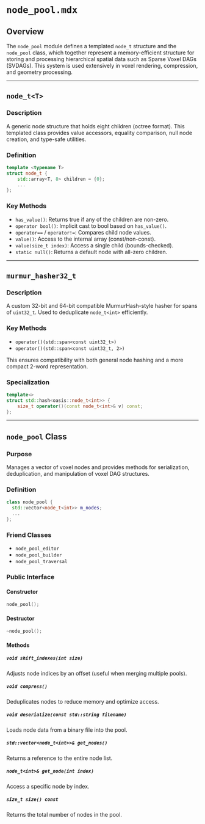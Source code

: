 
# `node_pool.mdx`

## Overview

The `node_pool` module defines a templated `node_t` structure and the `node_pool` class, which together represent a memory-efficient structure for storing and processing hierarchical spatial data such as Sparse Voxel DAGs (SVDAGs). This system is used extensively in voxel rendering, compression, and geometry processing.

---

## `node_t<T>`

### Description
A generic node structure that holds eight children (octree format). This templated class provides value accessors, equality comparison, null node creation, and type-safe utilities.

### Definition
```cpp
template <typename T>
struct node_t {
    std::array<T, 8> children = {0};
    ...
};
```

### Key Methods
- `has_value()`: Returns true if any of the children are non-zero.
- `operator bool()`: Implicit cast to bool based on `has_value()`.
- `operator==` / `operator!=`: Compares child node values.
- `value()`: Access to the internal array (const/non-const).
- `value(size_t index)`: Access a single child (bounds-checked).
- `static null()`: Returns a default node with all-zero children.

---

## `murmur_hasher32_t`

### Description
A custom 32-bit and 64-bit compatible MurmurHash-style hasher for spans of `uint32_t`. Used to deduplicate `node_t<int>` efficiently.

### Key Methods
- `operator()(std::span<const uint32_t>)`
- `operator()(std::span<const uint32_t, 2>)`

This ensures compatibility with both general node hashing and a more compact 2-word representation.

### Specialization
```cpp
template<>
struct std::hash<oasis::node_t<int>> {
    size_t operator()(const node_t<int>& v) const;
};
```

---

## `node_pool` Class

### Purpose

Manages a vector of voxel nodes and provides methods for serialization, deduplication, and manipulation of voxel DAG structures.

### Definition
```cpp
class node_pool {
  std::vector<node_t<int>> m_nodes;
  ...
};
```

### Friend Classes
- `node_pool_editor`
- `node_pool_builder`
- `node_pool_traversal`

### Public Interface

#### Constructor
```cpp
node_pool();
```

#### Destructor
```cpp
~node_pool();
```

#### Methods

##### `void shift_indexes(int size)`
Adjusts node indices by an offset (useful when merging multiple pools).

##### `void compress()`
Deduplicates nodes to reduce memory and optimize access.

##### `void deserialize(const std::string filename)`
Loads node data from a binary file into the pool.

##### `std::vector<node_t<int>>& get_nodes()`
Returns a reference to the entire node list.

##### `node_t<int>& get_node(int index)`
Access a specific node by index.

##### `size_t size() const`
Returns the total number of nodes in the pool.

